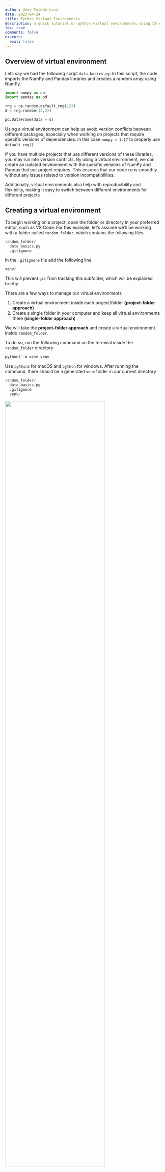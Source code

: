 ```yaml
---
author: Jose Toledo Luna
date: 2023-04-24
title: Python Virtual Environments
description: a quick tutorial on python virtual environments using VS code
toc: true
comments: false
execute: 
  eval: false
---
```


## Overview of virtual environment

Lets say we had the following script `data_basics.py`. In this script, the code imports the NumPy and Pandas libraries and creates a random array using NumPy.

```python
import numpy as np
import pandas as pd

rng = np.random.default_rng(123)
d = rng.random((3,2))

pd.DataFrame(data = d)
```

Using a virtual environment can help us avoid version conflicts between different packages, especially when working on projects that require specific versions of dependencies. In this case 
`numpy > 1.17` to properly use `default_rng()`.

If you have multiple projects that use different versions of these libraries, you may run into version conflicts. By using a virtual environment, we can create an isolated environment with the specific versions of NumPy and Pandas that our project requires. This ensures that our code runs smoothly without any issues related to version incompatibilities. 

Additionally, virtual environments also help with reproducibility and flexibility, making it easy to switch between different environments for different projects


## Creating a virtual environment 

To begin working on a project, open the folder or directory in your preferred editor, such as VS Code. For this example, let's assume we'll be working with a folder called `random_folder`, which contains the following files

```python
random_folder/
  data_basics.py
  .gitignore
```

In the `.gitignore` file add the following line 

```python
venv/
```

This will prevent `git` from tracking this subfolder, which will be explained briefly

There are a few ways to manage our virtual environments

1. Create a virtual environment inside each project/folder **(project-folder approach)**
2. Create a single folder in your computer and keep all virtual environments there **(single-folder approach)**

We will take the **project-folder approach** and create a virtual environment inside `random_folder`.

To do so, run the following command on the terminal inside the `random_folder` directory

```python
python3 -m venv venv
```

Use `python3` for macOS and `python` for windows. After running the command, there should be a generated `venv` folder in our current directory 


```python
random_folder/
  data_basics.py
  .gitignore
  venv/
```

![](env_yes.png){width=80%}

If you are using VS code then click on `Yes`


## Activating a virtual environment 


Now our project has its own virtual environment, but we need to activate it each time we use initialize the project. Run the following command each time you want to activate the environment 

:::callout-warning
You must be in the current project directory for the above commands to work
:::

**macOS**
```python
source venv/bin/activate
```

**Windows**
```python
venv/Scripts/Activate.ps1
```

<details>
<summary> Possible Error for Windows </summary>

> "cannot be loaded because the execution of scripts is disabled on this system"

open Windows PowerShell as Administrator and run the following command 

```python
Set-ExecutionPolicy Unrestricted -Force
```

</details>

Once we see the name of our virtual environment *(venv)* in our command prompt,


![](venv_activate.png){width=80%}

Then the virtual environment has been successfully been activated. 
Now we can install the external packages such as NumPy and pandas 

```python
pip install numpy pandas
```


Running the command `pip list` will then show our current installed external packages *(and their dependencies)*

```python
Package         Version
--------------- -------
numpy           1.24.3
pandas          2.0.1
pip             22.0.4
python-dateutil 2.8.2
pytz            2023.3
setuptools      58.1.0
six             1.16.0
tzdata          2023.3
```

It is generally not recommended to push the `venv` folder to GitHub because it can cause problems with version conflicts and unnecessarily bloat the repository. Instead, we will create a `requirements.txt` file that lists all the required dependencies and their versions. We can do so by running the following command 


```python
pip freeze > requirements.txt
```

In the generated `requirements.txt` file,  we should have something similar to *(versions will be different)*

```python
numpy==1.24.3
pandas==2.0.1
python-dateutil==2.8.2
pytz==2023.3
six==1.16.0
tzdata==2023.3
```

This file can then be committed to Github and used to recreate the virtual environment on other systems using the following command 

```python
pip install -r requirements.txt
```


## Deactivating a virtual environment

Run the following command 

```python
deactivate
```

Once you execute the `deactivate` command, your command prompt will return to its normal state, indicating that you have successfully exited the virtual environment. Any interactions with Python or pip from this point onward will be carried out using your globally configured Python environment, rather than the packages and dependencies installed in the virtual environment


To ensure that you are working in the appropriate environment for your project, it is important to `activate the virtual environment` each time you start working on it. After activating the virtual environment, select it as the Python interpreter in your development environment to ensure that you are using the packages and dependencies specific to this project

![](venv_interpreter.png){width=80%}







